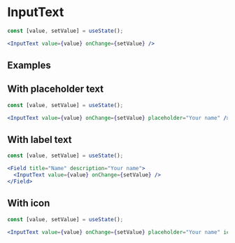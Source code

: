 
# InputText

<Documenter component={InputText}>

```jsx preview
const [value, setValue] = useState();

<InputText value={value} onChange={setValue} />
```

</Documenter>

## Examples

## With placeholder text

```jsx preview
const [value, setValue] = useState();

<InputText value={value} onChange={setValue} placeholder="Your name" />
```

## With label text

```jsx preview
const [value, setValue] = useState();

<Field title="Name" description="Your name">
  <InputText value={value} onChange={setValue} />
</Field>
``` 

## With icon

```jsx preview
const [value, setValue] = useState();

<InputText value={value} onChange={setValue} placeholder="Your name" icon="user"/>
```
